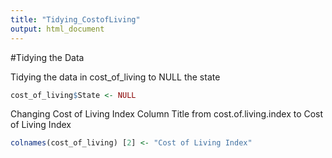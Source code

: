 ```yaml
---
title: "Tidying_CostofLiving"
output: html_document
---
```



#Tidying the Data

Tidying the data in cost_of_living to NULL the state

```r

cost_of_living$State <- NULL

```


Changing Cost of Living Index Column Title from cost.of.living.index to Cost of Living Index

```r

colnames(cost_of_living) [2] <- "Cost of Living Index"

```
